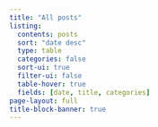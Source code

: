 ```yaml
---
title: "All posts"
listing:
  contents: posts
  sort: "date desc"
  type: table
  categories: false
  sort-ui: true
  filter-ui: false
  table-hover: true
  fields: [date, title, categories]
page-layout: full
title-block-banner: true
---
```

